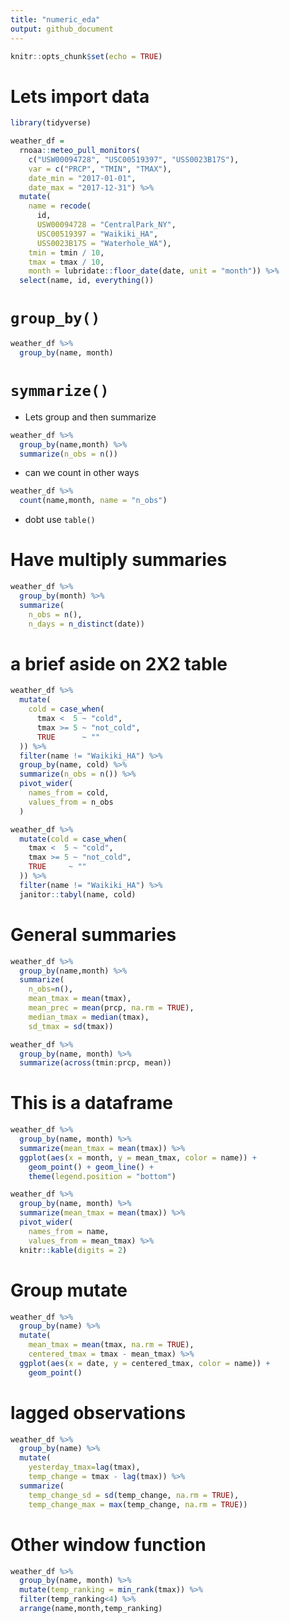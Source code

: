 ```yaml
---
title: "numeric_eda"
output: github_document
---
```


```r
knitr::opts_chunk$set(echo = TRUE)
```

# Lets import data
```r
library(tidyverse)
```

```r
weather_df = 
  rnoaa::meteo_pull_monitors(
    c("USW00094728", "USC00519397", "USS0023B17S"),
    var = c("PRCP", "TMIN", "TMAX"), 
    date_min = "2017-01-01",
    date_max = "2017-12-31") %>%
  mutate(
    name = recode(
      id, 
      USW00094728 = "CentralPark_NY", 
      USC00519397 = "Waikiki_HA",
      USS0023B17S = "Waterhole_WA"),
    tmin = tmin / 10,
    tmax = tmax / 10,
    month = lubridate::floor_date(date, unit = "month")) %>%
  select(name, id, everything())
```
# `group_by()`

```r
weather_df %>%
  group_by(name, month)
```
#  `symmarize()`
* Lets group and then summarize
```r
weather_df %>%
  group_by(name,month) %>%
  summarize(n_obs = n())
```

* can we count in other ways
```r
weather_df %>%
  count(name,month, name = "n_obs")
```
* dobt use `table()`

# Have multiply summaries
```r
weather_df %>%
  group_by(month) %>%
  summarize(
    n_obs = n(),
    n_days = n_distinct(date))
```
# a brief aside on 2X2 table
```r
weather_df %>% 
  mutate(
    cold = case_when(
      tmax <  5 ~ "cold",
      tmax >= 5 ~ "not_cold",
      TRUE      ~ ""
  )) %>% 
  filter(name != "Waikiki_HA") %>% 
  group_by(name, cold) %>% 
  summarize(n_obs = n()) %>% 
  pivot_wider(
    names_from = cold,
    values_from = n_obs
  )
```
```r
weather_df %>% 
  mutate(cold = case_when(
    tmax <  5 ~ "cold",
    tmax >= 5 ~ "not_cold",
    TRUE     ~ ""
  )) %>% 
  filter(name != "Waikiki_HA") %>% 
  janitor::tabyl(name, cold)
```
# General summaries
```r
weather_df %>%
  group_by(name,month) %>%
  summarize(
    n_obs=n(),
    mean_tmax = mean(tmax),
    mean_prec = mean(prcp, na.rm = TRUE),
    median_tmax = median(tmax),
    sd_tmax = sd(tmax))
```

```r
weather_df %>%
  group_by(name, month) %>%
  summarize(across(tmin:prcp, mean))
```

# This is a dataframe
```r
weather_df %>%
  group_by(name, month) %>%
  summarize(mean_tmax = mean(tmax)) %>%
  ggplot(aes(x = month, y = mean_tmax, color = name)) + 
    geom_point() + geom_line() + 
    theme(legend.position = "bottom")
```

```r
weather_df %>%
  group_by(name, month) %>%
  summarize(mean_tmax = mean(tmax)) %>% 
  pivot_wider(
    names_from = name,
    values_from = mean_tmax) %>% 
  knitr::kable(digits = 2)
```
# Group mutate
```r
weather_df %>%
  group_by(name) %>%
  mutate(
    mean_tmax = mean(tmax, na.rm = TRUE),
    centered_tmax = tmax - mean_tmax) %>% 
  ggplot(aes(x = date, y = centered_tmax, color = name)) + 
    geom_point()
```
# lagged observations
```r
weather_df %>%
  group_by(name) %>%
  mutate(
    yesterday_tmax=lag(tmax),
    temp_change = tmax - lag(tmax)) %>% 
  summarize(
    temp_change_sd = sd(temp_change, na.rm = TRUE),
    temp_change_max = max(temp_change, na.rm = TRUE))
```
# Other window function
```r
weather_df %>%
  group_by(name, month) %>%
  mutate(temp_ranking = min_rank(tmax)) %>% 
  filter(temp_ranking<4) %>% 
  arrange(name,month,temp_ranking)
```












